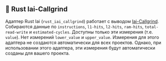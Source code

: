 
## 🦀 Rust Iai-Callgrind

Адаптер Rust Iai (`rust_iai_callgrind`) работает с выводом [Iai-Callgrind](https://github.com/iai-callgrind/iai-callgrind).
Собираются данные по `instructions`, `l1-hits`, `l2-hits`, `ram-hits`, `total-read-write` и `estimated-cycles`.
Доступны только эти измерения (т.е. `value`). Нет измерений `lower_value` и `upper_value`.
Измерения для этого адаптера не создаются автоматически для всех проектов.
Однако, при использовании этого адаптера, эти измерения будут автоматически созданы для вашего проекта.

<CargoRustIaiCallgrind />